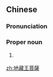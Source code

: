 {{also|地藏王菩萨}}
==Chinese==
{{zh-forms|s=地藏王菩萨|type=32}}

===Pronunciation===
{{zh-pron
|m=Dìzàngwáng Púsà,tl=y
|cat=pn
}}

===Proper noun===
{{zh-proper noun}}

# {{lb|zh|Buddhism}} {{zh-alt-name|地藏菩薩}}

[[zh:地藏王菩薩]]